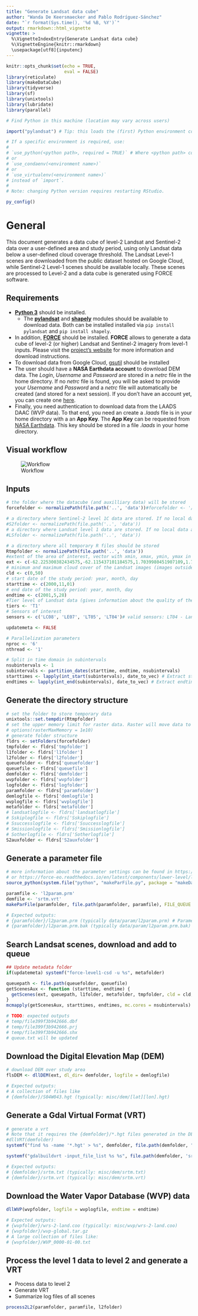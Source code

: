 ```yaml
---
title: "Generate Landsat data cube"
author: "Wanda De Keersmaecker and Pablo Rodríguez-Sánchez"
date: "`r format(Sys.time(), '%d %B, %Y')`"
output: rmarkdown::html_vignette
vignette: >
  %\VignetteIndexEntry{Generate Landsat data cube}
  %\VignetteEngine{knitr::rmarkdown}
  \usepackage[utf8]{inputenc}
---
```


```r
knitr::opts_chunk$set(echo = TRUE, 
                      eval = FALSE)
library(reticulate)
library(makeDataCube)
library(tidyverse)
library(sf)
library(unixtools)
library(lubridate)
library(parallel)
```

```r
# Find Python in this machine (location may vary across users)

import("pylandsat") # Tip: this loads the (first) Python environment containing pylandsat (installed via `pip install pylandsat`). 

# If a specific environment is required, use: 
#
# `use_python(<python path>, required = TRUE)` # Where <python path> could be, for instance, "anaconda3/bin/python"
# or
# `use_condaenv(<environment name>)`
# or
# `use_virtualenv(<environment name>)`
# instead of `import`.
#
# Note: changing Python version requires restarting RStudio.

py_config()
```

# General
This document generates a data cube of level-2 Landsat and Sentinel-2 data over a user-defined area and study period, using only Landsat data below a user-defined cloud coverage threshold. The Landsat Level-1 scenes are downloaded from the public dataset hosted on Google Cloud, while Sentinel-2 Level-1 scenes should be available locally. These scenes are processed to Level-2 and a data cube is generated using FORCE software.

## Requirements
- [**Python 3**](https://www.python.org/downloads/) should be installed.
  - The [**pylandsat**](https://pypi.org/project/pylandsat/) and [**shapely**](https://pypi.org/project/Shapely/) modules should be available to download data. Both can be installed installed via `pip install pylandsat` and `pip install shapely`.
- In addition, [**FORCE**](https://github.com/davidfrantz/force) should be installed. **FORCE** allows to generate a data cube of level-2 (or higher) Landsat and Sentinel-2 imagery from level-1 inputs. Please visit the [project's website](https://github.com/davidfrantz/force) for more information and download instructions. 
- To download data from Google Cloud, [gsutil](https://cloud.google.com/storage/docs/gsutil_install#deb) should be installed
- The user should have a **NASA Earthdata account** to download DEM data. The _Login_, _Username_ and _Password_ are stored in a _netrc_ file in the home directory. If no _netrc_ file is found, you will be asked to provide your _Username_ and _Password_ and a _netrc_ file will automatically be created (and stored for a next session). If you don't have an account yet, you can create one [here](https://urs.earthdata.nasa.gov).
- Finally, you need authentication to download data from the LAADS DAAC (WVP data). To that end, you need an create a _.laads_ file is in your home directory with a an **App Key**. The **App Key** can be requested from [NASA Earthdata](https://ladsweb.modaps.eosdis.nasa.gov/tools-and-services/data-download-scripts/#requesting). This key should be stored in a file _.laads_ in your home directory.

## Visual workflow
![Workflow](../img/flow.png)

## Inputs

```r
# the folder where the datacube (and auxilliary data) will be stored
forcefolder <- normalizePath(file.path('..', 'data'))#forcefolder <- '/home/wanda/Documents/data/force'

# a directory where Sentinel-2 level 1C data are stored. If no local data are available, leave this field open. In that case, data will be downloaded from Google Cloud Storage
#S2folder <- normalizePath(file.path('..', 'data'))
# a directory where Landsat level 1 data are stored. If no local data are available, provide an empty string. In that case, data will be downloaded from Google Cloud Storage
#LSfolder <- normalizePath(file.path('..', 'data'))

# a directory where all temporary R files should be stored
Rtmpfolder <- normalizePath(file.path('..', 'data'))
#extent of the area of interest, vector with xmin, xmax, ymin, ymax in degrees
ext <- c(-62.225300382434575,-62.115437101184575,1.7039980451907109,1.7973382355954262) #c(-43.38238361637443,-43.27938679020256,-4.555765244985907,-4.451717415449725)
# minimum and maximum cloud cover of the Landsat images (images outside this cloud cover range will not be downloaded)
cld <- c(0,50)
# start date of the study period: year, month, day
starttime <- c(2000,11,01)
# end date of the study period: year, month, day
endtime <- c(2001,5,28)
#Tier level of Landsat data (gives information about the quality of the data)
tiers <- 'T1'
# Sensors of interest
sensors <- c('LC08', 'LE07', 'LT05', 'LT04')# valid sensors: LT04 - Landsat 4 TM, LT05 - Landsat 5 TM, LE07 - Landsat 7 ETM+, LC08 - Landsat 8 OLI, S2A - Sentinel-2A MSI, S2B - Sentinel-2B MSI
```

```r
updatemeta <- FALSE

# Parallelization parameters
nproc <- '6'
nthread <- '1'

# Split in time domain in subintervals
nsubintervals <- 1
subintervals <- partition_dates(starttime, endtime, nsubintervals)
starttimes <- lapply(int_start(subintervals), date_to_vec) # Extract starttimes as vectors
endtimes <- lapply(int_end(subintervals), date_to_vec) # Extract endtimes as vectors
```

## Generate the directory structure

```r
# set the folder to store temporary data
unixtools::set.tempdir(Rtmpfolder)
# set the upper memory limit for raster data. Raster will move data to disk if it exceeds the upper limit (defaults to 100MB). 
# options(rasterMaxMemory = 1e10)
# generate folder structure
fldrs <- setFolders(forcefolder)
tmpfolder <- fldrs['tmpfolder']
l1folder <- fldrs['l1folder']
l2folder <- fldrs['l2folder']
queuefolder <- fldrs['queuefolder']
queuefile <- fldrs['queuefile']
demfolder <- fldrs['demfolder']
wvpfolder <- fldrs['wvpfolder']
logfolder <- fldrs['logfolder']
paramfolder <- fldrs['paramfolder']
demlogfile <- fldrs['demlogfile']
wvplogfile <- fldrs['wvplogfile']
metafolder <- fldrs['metafolder']
# landsatlogfile <- fldrs['landsatlogfile']
# Sskiplogfile <- fldrs['Sskiplogfile']
# Ssuccesslogfile <- fldrs['Ssuccesslogfile']
# Smissionlogfile <- fldrs['Smissionlogfile']
# Sotherlogfile <- fldrs['Sotherlogfile']
S2auxfolder <- fldrs['S2auxfolder']
```

## Generate a parameter file

```r
# more information about the parameter settings can be found in https://davidfrantz.github.io/tutorials/force-ard/l2-ard/
# or https://force-eo.readthedocs.io/en/latest/components/lower-level/level2/param.html
source_python(system.file("python", "makeParFile.py", package = "makeDataCube"))

paramfile <- 'l2param.prm'
demfile <- 'srtm.vrt'
makeParFile(paramfolder, file.path(paramfolder, paramfile), FILE_QUEUE = file.path(queuefolder, queuefile), DIR_LEVEL2 = l2folder, DIR_LOG = logfolder, DIR_TEMP = tmpfolder, FILE_DEM = file.path(demfolder, demfile), ORIGIN_LON = '-90', ORIGIN_LAT = '60', RESAMPLING = 'NN', DIR_WVPLUT = wvpfolder, RES_MERGE = 'REGRESSION',  NPROC = nproc, NTHREAD = nthread, DELAY = '10', OUTPUT_DST = 'TRUE',  OUTPUT_VZN = 'TRUE', OUTPUT_HOT = 'TRUE', OUTPUT_OVV = 'TRUE', DEM_NODATA= '-32768',TILE_SIZE = '3000',BLOCK_SIZE = '300')

# Expected outputs:
# {paramfolder}/l2param.prm (typically data/param/l2param.prm) # Parameter file
# {paramfolder}/l2param.prm.bak (typically data/param/l2param.prm.bak) # Parameter file backup
```
## Search Landsat scenes, download and add to queue

```r
## Update metadata folder
if(updatemeta) systemf("force-level1-csd -u %s", metafolder)
```

```r
queuepath <- file.path(queuefolder, queuefile)
getScenesAux <- function (starttime, endtime) {
  getScenes(ext, queuepath, l1folder, metafolder, tmpfolder, cld = cld, starttime = starttime, endtime = endtime, tiers = tiers, sensors = sensors)
}
mcmapply(getScenesAux, starttimes, endtimes, mc.cores = nsubintervals)

# TODO: expected outputs
# temp/file399f3b942666.dbf
# temp/file399f3b942666.prj
# temp/file399f3b942666.shx
# queue.txt will be updated
```

<!-- # Add Sentinel-2 data to queue  -->
<!-- ```{r Sentinel} -->
<!-- # addSen2queue(S2auxfolder, ext, S2folder, starttime, endtime, queuefolder, queuefile, l1folder) -->
<!-- ``` -->

## Download the Digital Elevation Map (DEM)

```r
# download DEM over study area
flsDEM <- dllDEM(ext, dl_dir= demfolder, logfile = demlogfile)

# Expected outputs:
# A collection of files like
# {demfolder}/S04W043.hgt (typically: misc/dem/[lat][lon].hgt)
```

## Generate a Gdal Virtual Format (VRT)

```r
# generate a vrt
# Note that it requires the {demfolder}/*.hgt files generated in the DEM chunk
#dllVRT(demfolder)
systemf("find %s -name '*.hgt' > %s", demfolder, file.path(demfolder, "srtm.txt"))

systemf("gdalbuildvrt -input_file_list %s %s", file.path(demfolder, 'srtm.txt'), file.path(demfolder, 'srtm.vrt'))

# Expected outputs:
# {demfolder}/srtm.txt (typically: misc/dem/srtm.txt)
# {demfolder}/srtm.vrt (typically: misc/dem/srtm.vrt)
```

## Download the Water Vapor Database (WVP) data
```r
dllWVP(wvpfolder, logfile = wvplogfile, endtime = endtime)

# Expected outputs:
# {wvpfolder}/wrs-2-land.coo (typically: misc/wvp/wrs-2-land.coo)
# {wvpfolder}/wvp-global.tar.gz
# A large collection of files like:
# {wvpfolder}/WVP_0000-01-00.txt
```

## Process the level 1 data to level 2 and generate a VRT

- Process data to level 2
- Generate VRT
- Summarize log files of all scenes

```r
process2L2(paramfolder, paramfile, l2folder)
```

